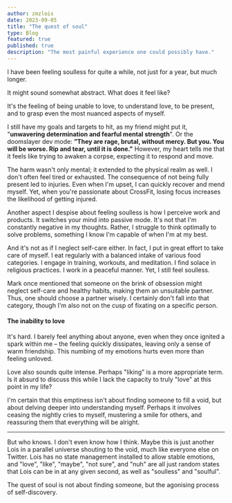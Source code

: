 ```yaml
---
author: zmzlois
date: 2023-09-05
title: "The quest of soul"
type: Blog
featured: true
published: true
description: "The most painful experience one could possibly have."
---
```

I have been feeling soulless for quite a while, not just for a year, but much longer.

It might sound somewhat abstract. What does it feel like?

It's the feeling of being unable to love, to understand love, to be present, and to grasp even the most nuanced aspects of myself.

I still have my goals and targets to hit, as my friend might put it, "**unwavering determination and fearful mental strength**". Or the doomslayer dev mode: **”They are rage, brutal, without mercy. But you. You will be worse. Rip and tear, until it is done."** However, my heart tells me that it feels like trying to awaken a corpse, expecting it to respond and move.

The harm wasn't only mental; it extended to the physical realm as well. I don't often feel tired or exhausted. The consequence of not being fully present led to injuries. Even when I'm upset, I can quickly recover and mend myself. Yet, when you're passionate about CrossFit, losing focus increases the likelihood of getting injured.

Another aspect I despise about feeling soulless is how I perceive work and products. It switches your mind into passive mode. It's not that I'm constantly negative in my thoughts. Rather, I struggle to think optimally to solve problems, something I know I'm capable of when I'm at my best.

And it's not as if I neglect self-care either. In fact, I put in great effort to take care of myself. I eat regularly with a balanced intake of various food categories. I engage in training, workouts, and meditation. I find solace in religious practices. I work in a peaceful manner. Yet, I still feel soulless.

Mark once mentioned that someone on the brink of obsession might neglect self-care and healthy habits, making them an unsuitable partner. Thus, one should choose a partner wisely. I certainly don't fall into that category, though I'm also not on the cusp of fixating on a specific person.

#### The inability to love

It's hard. I barely feel anything about anyone, even when they once ignited a spark within me – the feeling quickly dissipates, leaving only a sense of warm friendship. This numbing of my emotions hurts even more than feeling unloved.

Love also sounds quite intense. Perhaps "liking" is a more appropriate term. Is it absurd to discuss this while I lack the capacity to truly "love" at this point in my life?

I'm certain that this emptiness isn't about finding someone to fill a void, but about delving deeper into understanding myself. Perhaps it involves ceasing the nightly cries to myself, mustering a smile for others, and reassuring them that everything will be alright.

---
But who knows. I don't even know how I think. Maybe this is just another Lois in a parallel universe shouting to the void, much like everyone else on Twitter. Lois has no state management installed to allow stable emotions, and "love", "like", "maybe", "not sure", and "nuh" are all just random states that Lois can be in at any given second, as well as "soulless" and "soulful".

The quest of soul is not about finding someone, but the agonising process of self-discovery.